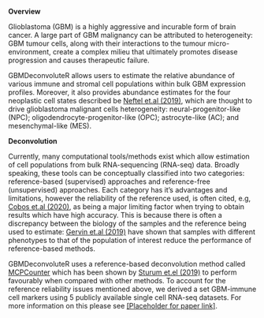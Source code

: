 **Overview**

Glioblastoma (GBM) is a highly aggressive and incurable form of brain cancer. A large part of GBM malignancy can be attributed to heterogeneity: GBM tumour cells, along with their interactions to the tumour micro-environment, create a complex milieu that ultimately promotes disease progression and causes therapeutic failure.

GBMDeconvoluteR allows users to estimate the relative abundance of various immune and stromal cell populations within bulk GBM expression profiles. Moreover, it also provides abundance estimates for the four neoplastic cell states described be [Neftel et.al (2019)](https://doi.org/10.1016/j.cell.2019.06.024), which are thought to drive glioblastoma malignant cells heterogeneity: neural-progenitor-like (NPC); oligodendrocyte-progenitor-like (OPC); astrocyte-like (AC); and mesenchymal-like (MES).

**Deconvolution**

Currently, many computational tools/methods exist which allow estimation of cell populations from bulk RNA-sequencing (RNA-seq) data. Broadly speaking, these tools can be conceptually classified into two categories: reference-based (supervised) approaches and reference-free (unsupervised) approaches. Each category has it's advantages and limitations, however the reliability of the reference used, is often cited, e.g, [Cobos et.al (2020)](https://doi.org/10.1038/s41467-020-19015-1), as being a major limiting factor when trying to obtain results which have high accuracy. This is because there is often a discrepancy between the biology of the samples and the reference being used to estimate: [Gervin et.al (2019)](https://doi.org/10.1186/s13148-019-0717-y) have shown that samples with different phenotypes to that of the population of interest reduce the performance of reference-based methods.

GBMDeconvoluteR uses a reference-based deconvolution method called [MCPCounter](https://doi.org/10.1186/s13059-016-1070-5) which has been shown by [Sturum et.el (2019)](https://doi.org/10.1093/bioinformatics/btz363) to perform favourably when compared with other methods. To account for the reference reliability issues mentioned above, we derived a set GBM-immune cell markers using 5 publicly available single cell RNA-seq datasets. For more information on this please see [[Placeholder for paper link]](test).
